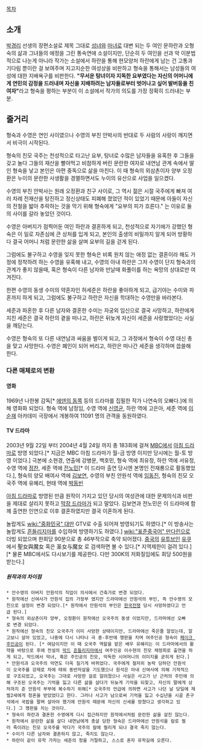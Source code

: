 [[목차]]

== 소개 ==
[[박경리]] 선생의 장편소설로 제목 그대로 [[성녀]]와 [[마녀]]로 대변 되는 두 여인 문하란과 오형숙의 삶과 그녀들의 애정을 그린 통속연애 소설이지만, 단순히 두 여인을 선과 악 이분법적으로 나눈게 아니라 작가는 소설에서 하란을 통해 현모양처 하란에게 남는 건 고통과 기다림 뿐이란 걸 보여주며 지고지순한 여성상을 비판하고 형숙을 통해서는 남성들의 여성에 대한 지배욕구를 비판한다. '''"무서운 탕녀이자 지독한 요부였다는 자신의 어머니에게 연민의 감정을 드러내며 자신을 지배하려는 남자들로부터 벗어나고 싶어 발버둥을 친 여자"'''라고 형숙을 평하는 부분이 이 소설에서 작가의 의도를 가장 정확히 드러내는 부분.
== 줄거리 == 
형숙과 수영은 연인 사이였으나 수영의 부친 안박사의 반대로 두 사람의 사랑이 깨지면서 비극이 시작된다. 

형숙의 친모 국주는 천성적으로 타고난 요부, 탕녀로 수많은 남자들을 유혹한 후 그들을 갖고 놀다 그들의 재산을 빨아먹고 비참하게 버린 문란한 여자로 내연남 관계 속에서 딸인 형숙을 낳고 본인은 아편 중독으로 삶을 마친다. 이 때 형숙의 외삼촌이자 양부 오정환은 누이의 문란한 사생활을 경멸하면서도 누이의 유산으로 사업을 일으켰다. 

수영의 부친 안박사는 원래 오정환과 친구 사이로, 그 역시 젊은 시절 국주에게 빠져 여러 차례 전재산을 탕진하고 정신상태도 피폐해 졌었던 적이 있었기 때문에 아들이 자신의 전철을 밟아 추락하는 것을 막기 위해 형숙에게 "요부의 피가 흐른다." 는 이유로 둘의 사이를 갈라 놓았던 것이다.

수영은 아버지가 점찍어둔 여인 하란과 결혼하게 되고, 천성적으로 자기애가 강했던 형숙은 이 일로 자존심에 큰 상처를 입게 되고, 본인의 출생의 비밀까지 알게 되어 방황하다 결국 어머니 처럼 문란한 삶을 살며 요부의 길을 걷게 된다.

그럼에도 불구하고 수영을 잊지 못한 형숙은 비록 원치 않는 애정 없는 결혼이라 해도 가정에 정착하려 하는 수영을 유혹해 내고, 수영의 아내 하란은 그저 수영이 단지 형숙과의 관계가 좋지 않을때, 혹은 형숙이 다른 남자와 만날때 화풀이를 하는 욕망의 상대로만 여겨진다. 

한편 수영의 동생 수미의 약혼자인 허세준은 하란을 좋아하게 되고, 급기야는 수미와 파혼까지 하게 되고, 그럼에도 불구하고 하란은 자신을 학대하는 수영만을 바라본다.

세준과 파혼한 후 다른 남자와 결혼한 수미는 자궁외 임신으로 결국 사망하고, 하란에게 지친 세준은 결국 하란의 곁을 떠나고, 하란은 뒤늦게 자신이 세준을 사랑했었다는 사실을 깨닫는다. 

수영은 형숙의 또 다른 내연남과 싸움을 벌이게 되고, 그 과정에서 형숙이 수영 대신 총을 맞고 사망한다. 수영은 폐인이 되어 버리고, 하란은 떠나간 세준을 생각하며 씁쓸해 한다.  
=== 다른 매체로의 변환 ===
==== 영화 ====
1969년 나한봉 감독[* [[에덴의 동쪽]] 등의 드라마를 집필한 작가 나연숙의 오빠다.]에 의해 영화화 되었다. 형숙 역에 남정임, 수영 역에 [[신영균]], 하란 역에 고은아, 세준 역에 [[이순재]] 
아카데미 극장에서 개봉하여 11091 명의 관객을 동원하였다.
==== TV 드라마 ====
2003년 9월 22일 부터 2004년 4월 24일 까지 총 183회에 걸쳐 [[MBC]]에서 [[아침 드라마]]로 방영 되었다.[* 지금은 MBC 아침 드라마가 월-금 방영 이지만 당시에는 월-토 방영 이었다.] 극본에 소현경, 연출에 강병문, 백호민, 형숙 역에 최유정, 하란 역에 서유정, 수영 역에 [[정찬]], 세준 역에 [[전노민]][* 이 드라마 출연 당시엔 본명인 전재룡으로 활동했었다.], 형숙의 양모 배여사 역에 [[김보연]], 수영의 부친 안원석 역에 [[임동진]], 형숙의 친모 오국주 역에 유혜리, 현태 역에 [[박동빈]] 

[[아침 드라마]]로 방영된 만큼 원작이 가지고 있던 당시의 여성관에 대한 문제의식과 비판을 제대로 살리지 못하고 [[막장 드라마]]가 되고 말았다. 김보연과 전노민은 이 드라마에 함께 출연한 인연으로 이후 결혼하였지만 결국 이혼하게 된다.

놀랍게도 [[wiki:"중화민국" 대만]] GTV로 수출 되어져 방영되기도 하였다.[* 이 방송사는 놀랍게도 [[흔들리지마]]를 수입하여 방영하기도 하였다.] [[wiki:"표준중국어" 만다린]]으로 더빙 되었으며 한회당 90분으로 총 46부작으로 축약 되어졌다. [[중국]]의 [[유투브]]인 [[유쿠]] 에서 聖女與魔女 혹은 圣女与魔女 로 검색하면 볼 수 있다.[* 지역제한이 걸려 있다.] [* 물론 MBC에서도 다시보기를 제공한다. 다만 300K의 저화질임에도 회당 500원을 받는다.]
===== 원작과의 차이점 =====
 * 안수영의 아버지 안원석의 직업이 의사에서 건축가로 변경 되었다. 
 * 원작에선 신여사가 안원석 집의 가정부 였지만 드라마에선 안원석의 부인, 즉 안수영의 모친으로 설정이 변경 되었다.[* 원작에서 안원석의 부인은 [[한국전쟁]] 당시 사망하였다고 언급 된다.]
 * 형숙의 외삼촌이자 양부, 오정환이 원작에선 오국주의 동생 이었지만, 드라마에선 오빠로 변경 되었다. 
 * 원작에선 형숙의 친모 오국주가 이미 사망한 상태이지만, 드라마에선 죽은줄 알았는데, 알고보니 살아 있었고, 나중에 다시 나타나 극 중-후반에 깽판을 치며 여주인공 형숙이 [[페이크 주인공]]이 된다. [* 여담이지만 이 때 오국주 역할을 맡은 배우 유혜리는 이 드라마에서의 활약을 바탕으로 후에 전설의 [[막드]] [[흔들리지마]]에서 여주인공 이수현의 친모 채정희로 출연을 하게 되고, 막드에서 악녀, 혹은 주인공의 친모, 악독한 시어머니의 이미지를 굳히게 된다.]
 * 안원석과 오국주의 악연도 더욱 질기게 바뀌었다. 국주에게 철저히 농락 당하던 안원석이 오국주를 강제로 차에 태워 동반자살을 기도했으나 원석은 아내 신여사에 의해 기적적으로 구조되었고, 오국주는 그대로 사망한 걸로 알려졌으나 사실은 사고가 난 근처의 주민에 의해 구조된 오국주는 기억을 잃고 다른 삶을 살다가 뒤늦게 기억을 되찾고, 자신의 딸에게 상처까지 준 안원석 부부에 복수하기 위해[* 오국주의 언급에 의하면 사고가 나던 날 당일에 재벌2세에게 청혼을 받았었다고 한다. 그러나 사고가 남으로써 기억을 잃고 수십년을 시골 촌구석에서 국밥을 팔며 살아야 했기에 안원석 때문에 자신의 신세를 망쳤다고 생각하고 있다.] 그 깽판을 치는 것이다.
 * 형숙이 하란과 결혼한 수영에게 다시 접근하지만 원작에서처럼 문란한 삶을 살진 않는다.
 * 원작에서 문란한 삶을 살다 내연남에게 총살 당한 형숙은 드라마에선 안원석을 칼로 찔러 죽이려는 친모 오국주를 막다가 국주의 칼에 찔리게 되나 결국 죽지 않는다. 
 * 수미가 다른 남자와 결혼하지 않고, 죽지도 않는다. 
 * 하란이 같이 유학 가자는 세준의 청을 거절하고, 스스로 혼자 유학길에 오른다. 
